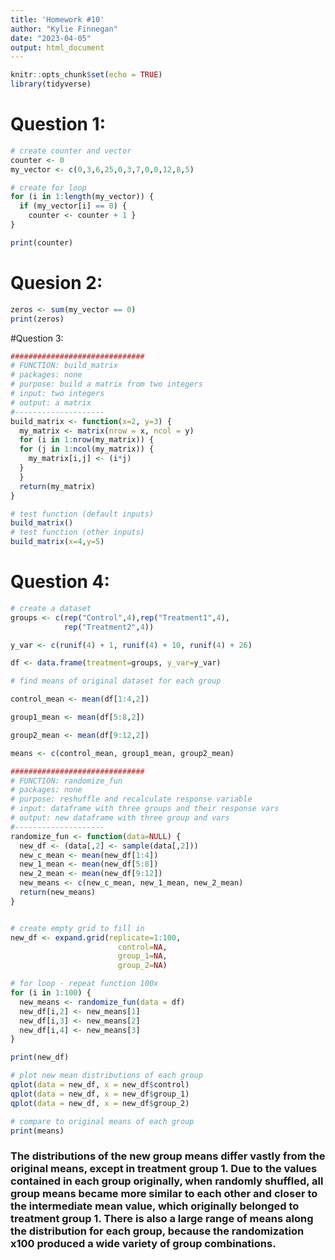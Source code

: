 ```yaml
---
title: 'Homework #10'
author: "Kylie Finnegan"
date: "2023-04-05"
output: html_document
---
```


```r
knitr::opts_chunk$set(echo = TRUE)
library(tidyverse)
```

# Question 1:
```r
# create counter and vector
counter <- 0
my_vector <- c(0,3,6,25,0,3,7,0,0,12,8,5)

# create for loop
for (i in 1:length(my_vector)) {
  if (my_vector[i] == 0) {
    counter <- counter + 1 }
}

print(counter)
```

# Quesion 2:
```r
zeros <- sum(my_vector == 0)
print(zeros)
```

#Question 3:
```r
##############################
# FUNCTION: build_matrix
# packages: none
# purpose: build a matrix from two integers
# input: two integers
# output: a matrix
#-------------------- 
build_matrix <- function(x=2, y=3) {
  my_matrix <- matrix(nrow = x, ncol = y)
  for (i in 1:nrow(my_matrix)) {
  for (j in 1:ncol(my_matrix)) {
    my_matrix[i,j] <- (i*j)
  }
  }
  return(my_matrix)
}

# test function (default inputs)
build_matrix()
# test function (other inputs)
build_matrix(x=4,y=5)
```

# Question 4:
```r
# create a dataset
groups <- c(rep("Control",4),rep("Treatment1",4),
            rep("Treatment2",4))

y_var <- c(runif(4) + 1, runif(4) + 10, runif(4) + 26)

df <- data.frame(treatment=groups, y_var=y_var) 

# find means of original dataset for each group

control_mean <- mean(df[1:4,2])

group1_mean <- mean(df[5:8,2])

group2_mean <- mean(df[9:12,2])

means <- c(control_mean, group1_mean, group2_mean)

##############################
# FUNCTION: randomize_fun
# packages: none
# purpose: reshuffle and recalculate response variable
# input: dataframe with three groups and their response vars
# output: new dataframe with three group and vars
#-------------------- 
randomize_fun <- function(data=NULL) {
  new_df <- (data[,2] <- sample(data[,2]))
  new_c_mean <- mean(new_df[1:4])
  new_1_mean <- mean(new_df[5:8])
  new_2_mean <- mean(new_df[9:12])
  new_means <- c(new_c_mean, new_1_mean, new_2_mean)
  return(new_means)
}


# create empty grid to fill in
new_df <- expand.grid(replicate=1:100,
                        control=NA,
                        group_1=NA,
                        group_2=NA)

# for loop - repeat function 100x
for (i in 1:100) {
  new_means <- randomize_fun(data = df)
  new_df[i,2] <- new_means[1]
  new_df[i,3] <- new_means[2]
  new_df[i,4] <- new_means[3]
}

print(new_df)

# plot new mean distributions of each group
qplot(data = new_df, x = new_df$control)
qplot(data = new_df, x = new_df$group_1)
qplot(data = new_df, x = new_df$group_2)

# compare to original means of each group
print(means)

```

### The distributions of the new group means differ vastly from the original means, except in treatment group 1. Due to the values contained in each group originally, when randomly shuffled, all group means became more similar to each other and closer to the intermediate mean value, which originally belonged to treatment group 1. There is also a large range of means along the distribution for each group, because the randomization x100 produced a wide variety of group combinations. 
